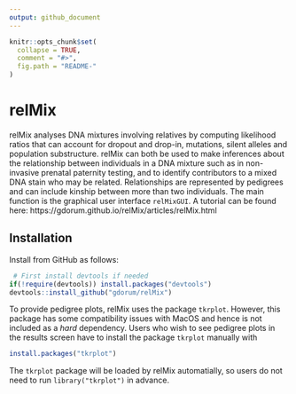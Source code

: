 ```yaml
---
output: github_document
---
```


<!-- README.md is generated from README.Rmd. Please edit that file -->

```r
knitr::opts_chunk$set(
  collapse = TRUE,
  comment = "#>",
  fig.path = "README-"
)
```

# relMix

relMix analyses DNA mixtures involving relatives by computing likelihood ratios that can account for dropout and drop-in, mutations, silent alleles and population substructure. relMix can both be used to make inferences about the relationship between individuals in a DNA mixture such as in non-invasive prenatal paternity testing, and to identify contributors to a mixed DNA stain who may be related. Relationships are represented by pedigrees and can include kinship between more than two individuals. The main function is the graphical user interface ``` relMixGUI```. A tutorial can be found here: https://gdorum.github.io/relMix/articles/relMix.html

## Installation

Install from GitHub as follows:

``` r
 # First install devtools if needed
if(!require(devtools)) install.packages("devtools")
devtools::install_github("gdorum/relMix")
```

To provide pedigree plots, relMix uses the package `tkrplot`. However, this package has some compatibility issues with MacOS and hence is not included as a *hard* dependency. Users who wish to see pedigree plots in the results screen have to install the package `tkrplot` manually with

```r
install.packages("tkrplot")
```

The `tkrplot` package will be loaded by relMix automatially, so users do not need to run `library("tkrplot")` in advance.

